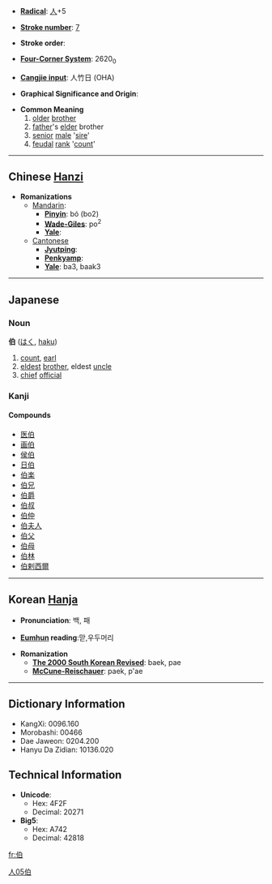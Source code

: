* '''[[Wiktionary:Chinese radical index| Radical]]''': [[Wiktionary:Chinese radical index 人|人]]+5

* '''[[Wiktionary:Chinese total strokes index|Stroke number]]''': [[Wiktionary:Chinese total strokes index 7|7]]

* '''Stroke order''': 

* '''[[Wiktionary:Chinese four corner index|Four-Corner System]]''': 2620<sub>0</sub>

* '''[[Wiktionary:Chinese Cangjie index|Cangjie input]]''': 人竹日 (OHA)

* '''Graphical Significance and Origin''': 

* '''Common Meaning'''
*#[[older]] [[brother]]
*# [[father]]'s [[elder]] brother
*# [[senior]] [[male]] '[[sire]]'
*# [[feudal]] [[rank]] '[[count]]'


----

== Chinese [[Hanzi]] ==

* '''Romanizations'''
** [[Mandarin]]:
*** '''[[Pinyin]]''': bó (bo2)
*** '''[[Wade-Giles]]''': po<sup>2</sup>
*** '''[[Yale]]''': 
**[[Cantonese]]
***'''[[Jyutping]]''':
***'''[[Penkyamp]]''': 
***'''[[Yale]]''': ba3, baak3


----

== Japanese ==
===Noun===
'''伯''' ([[はく]], [[haku]])
# [[count]], [[earl]]
# [[eldest]] [[brother]], eldest [[uncle]]
# [[chief]] [[official]]


===Kanji===
{{kanji|[[はく]] ([[haku]]), [[は]] ([[ha]])|[[おさ]] ([[osa]]), [[はたがしら]] ([[hatagashira]])}}
====Compounds====
*[[医伯]]
*[[画伯]]
*[[侯伯]]
*[[日伯]]
*[[伯楽]]
*[[伯兄]]
*[[伯爵]]
*[[伯叔]]
*[[伯仲]]
*[[伯夫人]]
*[[伯父]]
*[[伯母]]
*[[伯林]]
*[[伯剌西爾]]


[[Category:Japanese kanji|人05伯]]
----

== Korean [[Hanja]] ==

* '''Pronunciation''': 백, 패

* '''[[Eumhun]] reading''':맏,우두머리


* '''Romanization'''
** '''[[The 2000 South Korean Revised Romanization|The 2000 South Korean Revised]]''': baek, pae
** '''[[McCune-Reischauer]]''': paek, p'ae

----

== Dictionary Information ==

* KangXi: 0096.160
* Morobashi: 00466
* Dae Jaweon: 0204.200
* Hanyu Da Zidian: 10136.020

== Technical Information ==

* '''Unicode''':
** Hex: 4F2F
** Decimal: 20271
* '''Big5''':
** Hex: A742
** Decimal: 42818

[[fr:伯]]